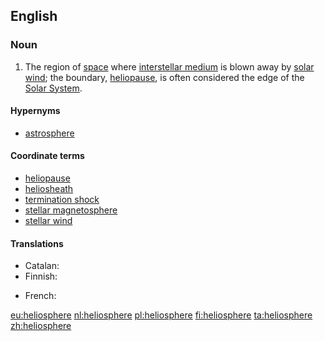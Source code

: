 {{also|heliosphere|héliosphère}}
==English==
{{wikipedia}}

===Noun===
{{en-noun}}

# {{context|astronomy|lang=en}} The region of [[space]] where [[interstellar medium]] is blown away by [[solar wind]]; the boundary, [[heliopause]], is often considered the edge of the [[Solar System]].

====Hypernyms====
* [[astrosphere]]

====Coordinate terms====
* [[heliopause]]
* [[heliosheath]]
* [[termination shock]]
* [[stellar magnetosphere]]
* [[stellar wind]]

====Translations====
{{trans-top|region of space}}
* Catalan: {{t|ca|heliosfera|f}}
* Finnish: {{t+|fi|heliosfääri}}
{{trans-mid}}
* French: {{t+|fr|héliosphère|f}}
{{trans-bottom}}

[[eu:heliosphere]]
[[nl:heliosphere]]
[[pl:heliosphere]]
[[fi:heliosphere]]
[[ta:heliosphere]]
[[zh:heliosphere]]
